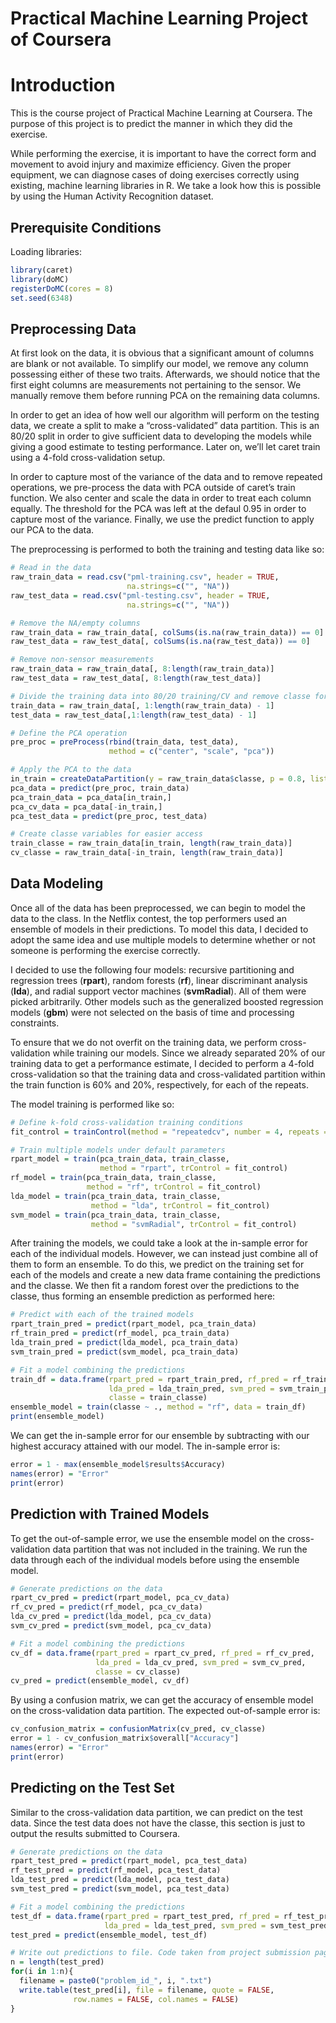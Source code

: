 Practical Machine Learning Project of Coursera
========================================================

# Introduction

This is the course project of Practical Machine Learning at Coursera.
The purpose of this project is to predict the manner in which they did the exercise. 

While performing the exercise, it is important to have the correct form and movement 
to avoid injury and maximize efficiency. Given the proper equipment, we can
diagnose cases of doing exercises correctly using existing, machine
learning libraries in R. We take a look how this is possible by using the Human 
Activity Recognition dataset.

## Prerequisite Conditions

Loading libraries: 

```{r}
library(caret)
library(doMC)
registerDoMC(cores = 8)
set.seed(6348)
```

## Preprocessing  Data

At first look on the data, it is obvious that a significant amount of columns are blank or not available. To simplify our model, we remove any column possessing either of these two traits. Afterwards, we should notice that the first eight columns are measurements not pertaining 
to the sensor. We manually remove them before running PCA on the remaining data 
columns.

In order to get an idea of how well our algorithm will perform on the testing 
data, we create a split to make a "cross-validated" data partition. This is an 
80/20 split in order to give sufficient data to developing the models while 
giving a good estimate to testing performance. Later on, we'll let caret train 
using a 4-fold cross-validation setup.

In order to capture most of the variance of the data and to remove repeated 
operations, we pre-process the data with PCA outside of caret's train function. 
We also center and scale the data in order to treat each column equally. The 
threshold for the PCA was left at the defaul 0.95 in order to capture most of 
the variance. Finally, we use the predict function to apply our PCA to the data.

The preprocessing is performed to both the training and testing data like so:

```{r}
# Read in the data
raw_train_data = read.csv("pml-training.csv", header = TRUE, 
                          na.strings=c("", "NA"))
raw_test_data = read.csv("pml-testing.csv", header = TRUE, 
                          na.strings=c("", "NA"))

# Remove the NA/empty columns
raw_train_data = raw_train_data[, colSums(is.na(raw_train_data)) == 0]
raw_test_data = raw_test_data[, colSums(is.na(raw_test_data)) == 0]

# Remove non-sensor measurements
raw_train_data = raw_train_data[, 8:length(raw_train_data)]
raw_test_data = raw_test_data[, 8:length(raw_test_data)]

# Divide the training data into 80/20 training/CV and remove classe for PCA
train_data = raw_train_data[, 1:length(raw_train_data) - 1]
test_data = raw_test_data[,1:length(raw_test_data) - 1]

# Define the PCA operation
pre_proc = preProcess(rbind(train_data, test_data), 
                      method = c("center", "scale", "pca"))

# Apply the PCA to the data
in_train = createDataPartition(y = raw_train_data$classe, p = 0.8, list = FALSE)
pca_data = predict(pre_proc, train_data)
pca_train_data = pca_data[in_train,]
pca_cv_data = pca_data[-in_train,]
pca_test_data = predict(pre_proc, test_data)

# Create classe variables for easier access
train_classe = raw_train_data[in_train, length(raw_train_data)]
cv_classe = raw_train_data[-in_train, length(raw_train_data)]
```

## Data Modeling

Once all of the data has been preprocessed, we can begin to model the data to 
the class. In the Netflix contest, the top performers used an ensemble of 
models in their predictions. To model this data, I decided to adopt the same 
idea and use multiple models to determine whether or not someone is performing 
the exercise correctly. 

I decided to use the following four models: recursive partitioning and 
regression trees (**rpart**), random forests (**rf**), linear discriminant 
analysis (**lda**), and radial support vector machines (**svmRadial**). All of 
them were picked arbitrarily. Other models such as the generalized boosted 
regression models (**gbm**) were not selected on the basis of time and 
processing constraints. 

To ensure that we do not overfit on the training data, we perform 
cross-validation while training our models. Since we already separated 20% of 
our training data to get a performance estimate, I decided to perform a 4-fold 
cross-validation so that the training data and cross-validated partition within 
the train function is 60% and 20%, respectively, for each of the repeats. 

The model training is performed like so:

```{r training_model, cache = TRUE}
# Define k-fold cross-validation training conditions
fit_control = trainControl(method = "repeatedcv", number = 4, repeats = 4)

# Train multiple models under default parameters
rpart_model = train(pca_train_data, train_classe, 
                    method = "rpart", trControl = fit_control)
rf_model = train(pca_train_data, train_classe,
                 method = "rf", trControl = fit_control)
lda_model = train(pca_train_data, train_classe, 
                  method = "lda", trControl = fit_control)
svm_model = train(pca_train_data, train_classe, 
                  method = "svmRadial", trControl = fit_control)
```

After training the models, we could take a look at the in-sample error for each 
of the individual models. However, we can instead just combine all of them to 
form an ensemble. To do this, we predict on the training set for each of the 
models and create a new data frame containing the predictions and the classe. 
We then fit a random forest over the predictions to the classe, thus forming an 
ensemble prediction as performed here:

```{r ensemble_model, cache = TRUE}
# Predict with each of the trained models
rpart_train_pred = predict(rpart_model, pca_train_data)
rf_train_pred = predict(rf_model, pca_train_data)
lda_train_pred = predict(lda_model, pca_train_data)
svm_train_pred = predict(svm_model, pca_train_data)

# Fit a model combining the predictions
train_df = data.frame(rpart_pred = rpart_train_pred, rf_pred = rf_train_pred, 
                      lda_pred = lda_train_pred, svm_pred = svm_train_pred, 
                      classe = train_classe)
ensemble_model = train(classe ~ ., method = "rf", data = train_df)
print(ensemble_model)
```

We can get the in-sample error for our ensemble by subtracting with our highest 
accuracy attained with our model. The in-sample error is:

```{r}
error = 1 - max(ensemble_model$results$Accuracy)
names(error) = "Error"
print(error)
```

## Prediction with Trained Models

To get the out-of-sample error, we use the ensemble model on the
cross-validation data partition that was not included in the training. We run 
the data through each of the individual models before using the ensemble model.

```{r}
# Generate predictions on the data
rpart_cv_pred = predict(rpart_model, pca_cv_data)
rf_cv_pred = predict(rf_model, pca_cv_data)
lda_cv_pred = predict(lda_model, pca_cv_data)
svm_cv_pred = predict(svm_model, pca_cv_data)

# Fit a model combining the predictions
cv_df = data.frame(rpart_pred = rpart_cv_pred, rf_pred = rf_cv_pred, 
                   lda_pred = lda_cv_pred, svm_pred = svm_cv_pred, 
                   classe = cv_classe)
cv_pred = predict(ensemble_model, cv_df)
```

By using a confusion matrix, we can get the accuracy of ensemble model on the 
cross-validation data partition. The expected out-of-sample error is:

```{r}
cv_confusion_matrix = confusionMatrix(cv_pred, cv_classe)
error = 1 - cv_confusion_matrix$overall["Accuracy"]
names(error) = "Error"
print(error)
```

## Predicting on the Test Set

Similar to the cross-validation data partition, we can predict on the test data. 
Since the test data does not have the classe, this section is just to output the 
results submitted to Coursera.

```{r}
# Generate predictions on the data
rpart_test_pred = predict(rpart_model, pca_test_data)
rf_test_pred = predict(rf_model, pca_test_data)
lda_test_pred = predict(lda_model, pca_test_data)
svm_test_pred = predict(svm_model, pca_test_data)

# Fit a model combining the predictions
test_df = data.frame(rpart_pred = rpart_test_pred, rf_pred = rf_test_pred, 
                     lda_pred = lda_test_pred, svm_pred = svm_test_pred)
test_pred = predict(ensemble_model, test_df)

# Write out predictions to file. Code taken from project submission page.
n = length(test_pred)
for(i in 1:n){
  filename = paste0("problem_id_", i, ".txt")
  write.table(test_pred[i], file = filename, quote = FALSE, 
              row.names = FALSE, col.names = FALSE)
}
```